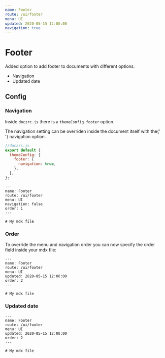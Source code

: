 ```yaml
---
name: Footer
route: /ui/footer
menu: UI
updated: 2020-05-15 12:00:00
navigation: true
---
```



# Footer

Added option to add footer to documents with different options.

- Navigation
- Updated date

## Config

### Navigation

Inside `doczrc.js` there is a `themeConfig.footer` option.

<Hint type="info">
  The navigation setting can be overriden inside the document itself with the{' '}
  <InlineCode>navigation</InlineCode> option.
</Hint>

```jsx
//doczrc.js
export default {
  themeConfig: {
    footer: {
      navigation: true,
    },
  },
};
```

```mdx
---
name: Footer
route: /ui/footer
menu: UI
navigation: false
order: 1
---

# My mdx file
```

### Order

To override the menu and navigation order you can now specify the order field inside your mdx file:

```mdx
---
name: Footer
route: /ui/footer
menu: UI
updated: 2020-05-15 12:00:00
order: 2
---

# My mdx file
```

### Updated date

```mdx
---
name: Footer
route: /ui/footer
menu: UI
updated: 2020-05-15 12:00:00
order: 2
---

# My mdx file
```
